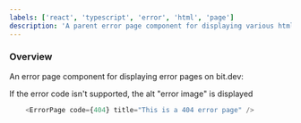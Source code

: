 ```yaml
---
labels: ['react', 'typescript', 'error', 'html', 'page']
description: 'A parent error page component for displaying various html errors'
---
```



### Overview

An error page component for displaying error pages on bit.dev:

If the error code isn't supported, the alt "error image" is displayed

```js live
    <ErrorPage code={404} title="This is a 404 error page" />
```

